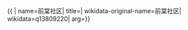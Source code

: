 {{ {{{1|PRC admin/showdata}}}|
name=前棠社区|
title=|
wikidata-original-name=前棠社区|
wikidata=q13809220|
arg={{{arg|}}}}}